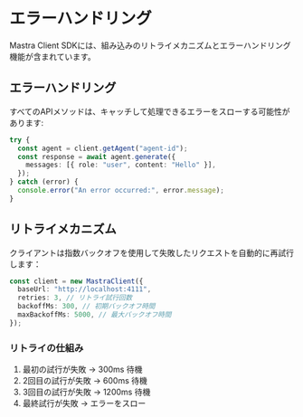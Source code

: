 # エラーハンドリング

Mastra Client SDKには、組み込みのリトライメカニズムとエラーハンドリング機能が含まれています。

## エラーハンドリング

すべてのAPIメソッドは、キャッチして処理できるエラーをスローする可能性があります:

```typescript
try {
  const agent = client.getAgent("agent-id");
  const response = await agent.generate({
    messages: [{ role: "user", content: "Hello" }],
  });
} catch (error) {
  console.error("An error occurred:", error.message);
}
```

## リトライメカニズム

クライアントは指数バックオフを使用して失敗したリクエストを自動的に再試行します：

```typescript
const client = new MastraClient({
  baseUrl: "http://localhost:4111",
  retries: 3, // リトライ試行回数
  backoffMs: 300, // 初期バックオフ時間
  maxBackoffMs: 5000, // 最大バックオフ時間
});
```

### リトライの仕組み

1. 最初の試行が失敗 → 300ms 待機
2. 2回目の試行が失敗 → 600ms 待機
3. 3回目の試行が失敗 → 1200ms 待機
4. 最終試行が失敗 → エラーをスロー

